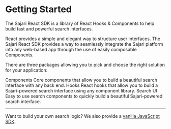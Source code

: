 
<SEO title="Getting Started" description="Build a beautiful search interface using our powerful React SDK." />

# Getting Started

The Sajari React SDK is a library of React Hooks & Components to help build fast and powerful search interfaces.

React provides a simple and elegant way to structure user interfaces. The Sajari React SDK provides a way to seamlessly integrate the Sajari platform into any web-based app through the use of easily composable Components.

There are three packages allowing you to pick and choose the right solution for your application:

<Box display="flex" space="space-x-4" margin="my-8">
  <Box
    as="a"
    href="/components"
    flex="flex-1"
    textAlign="text-center"
    borderRadius="rounded-xl"
    padding="p-6"
    backgroundColor="bg-gradient-to-br"
    gradientColorStops={['from-red-400', 'to-red-500']}
    textColor="text-white"
    space="space-y-4"
    style={{ textShadow: '0 1px 3px rgba(0,0,0,.1),0 1px 2px rgba(0,0,0,.06)' }}
    boxShadow="shadow-md"
    transition="transition"
    transitionDuration="duration-150"
    transform={['transform', 'focus:scale-105', 'hover:scale-105']}
  >
    <Heading as="h1" size="lg" textColor="text-inherit">
      Components
    </Heading>
    <Text>Core components that allow you to build a beautiful search interface with any back end.</Text>
  </Box>
  <Box
    as="a"
    href="/hooks"
    flex="flex-1"
    textAlign="text-center"
    borderRadius="rounded-xl"
    padding="p-6"
    backgroundColor="bg-gradient-to-br"
    gradientColorStops={['from-green-400', 'to-green-500']}
    textColor="text-white"
    space="space-y-4"
    style={{ textShadow: '0 1px 3px rgba(0,0,0,.1),0 1px 2px rgba(0,0,0,.06)' }}
    boxShadow="shadow-md"
    transition="transition"
    transitionDuration="duration-150"
    transform={['transform', 'focus:scale-105', 'hover:scale-105']}
  >
    <Heading as="h1" size="lg" textColor="text-inherit">
      Hooks
    </Heading>
    <Text>React hooks that allow you to build a Sajari-powered search interface using any component library.</Text>
  </Box>
  <Box
    as="a"
    href="/search-ui"
    flex="flex-1"
    textAlign="text-center"
    borderRadius="rounded-xl"
    padding="p-6"
    backgroundColor="bg-gradient-to-br"
    gradientColorStops={['from-blue-400', 'to-blue-500']}
    textColor="text-white"
    space="space-y-4"
    style={{ textShadow: '0 1px 3px rgba(0,0,0,.1),0 1px 2px rgba(0,0,0,.06)' }}
    boxShadow="shadow-md"
    transition="transition"
    transitionDuration="duration-150"
    transform={['transform', 'focus:scale-105', 'hover:scale-105']}
  >
    <Heading as="h1" size="lg" textColor="text-inherit">
      Search UI
    </Heading>
    <Text>Easy to use search components to quickly build a beautiful Sajari-powered search interface.</Text>
  </Box>
</Box>

---

Want to build your own search logic? We also provide a [vanilla JavaScript SDK](https://github.com/sajari/js-sdk).
